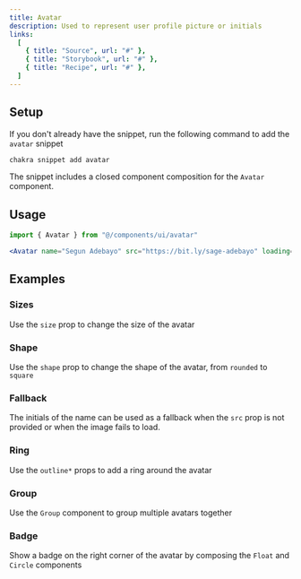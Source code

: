 ```yaml
---
title: Avatar
description: Used to represent user profile picture or initials
links:
  [
    { title: "Source", url: "#" },
    { title: "Storybook", url: "#" },
    { title: "Recipe", url: "#" },
  ]
---
```


<ExampleTabs name="avatar-basic" />

## Setup

If you don't already have the snippet, run the following command to add the
`avatar` snippet

```sh
chakra snippet add avatar
```

The snippet includes a closed component composition for the `Avatar` component.

## Usage

```jsx
import { Avatar } from "@/components/ui/avatar"
```

```jsx
<Avatar name="Segun Adebayo" src="https://bit.ly/sage-adebayo" loading="lazy" />
```

## Examples

### Sizes

Use the `size` prop to change the size of the avatar

<ExampleTabs name="avatar-with-sizes" />

### Shape

Use the `shape` prop to change the shape of the avatar, from `rounded` to
`square`

<ExampleTabs name="avatar-with-shape" />

### Fallback

The initials of the name can be used as a fallback when the `src` prop is not
provided or when the image fails to load.

<ExampleTabs name="avatar-with-fallback" />

### Ring

Use the `outline*` props to add a ring around the avatar

<ExampleTabs name="avatar-with-ring" />

### Group

Use the `Group` component to group multiple avatars together

<ExampleTabs name="avatar-with-group" />

### Badge

Show a badge on the right corner of the avatar by composing the `Float` and
`Circle` components

<ExampleTabs name="avatar-with-badge" />
